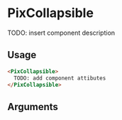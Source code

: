 

<Meta
  title='Collapsible'
  component='PixCollapsible'
  decorators={[centered]}
  argTypes={stories.argTypes}
/>

# PixCollapsible

TODO: insert component description

<Canvas>
  <Story name='PixCollapsible' story={stories.collapsible} height="60px" />
</Canvas>

## Usage

```html
<PixCollapsible>
  TODO: add component attibutes
</PixCollapsible>
```

## Arguments

<ArgsTable story="PixCollapsible" />
